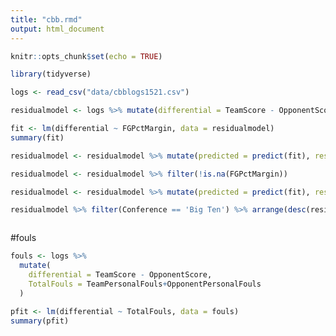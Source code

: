 ```yaml
---
title: "cbb.rmd"
output: html_document
---
```


```r
knitr::opts_chunk$set(echo = TRUE)
```


```r
library(tidyverse)
```

```r
logs <- read_csv("data/cbblogs1521.csv")
```


```r
residualmodel <- logs %>% mutate(differential = TeamScore - OpponentScore, FGPctMargin = TeamFGPCT - OpponentFGPCT)
```

```r
fit <- lm(differential ~ FGPctMargin, data = residualmodel)
summary(fit)
```

```r
residualmodel <- residualmodel %>% mutate(predicted = predict(fit), residuals = residuals(fit)) 
```

```r
residualmodel <- residualmodel %>% filter(!is.na(FGPctMargin))
```

```r
residualmodel <- residualmodel %>% mutate(predicted = predict(fit), residuals = residuals(fit))
```

```r
residualmodel %>% filter(Conference == 'Big Ten') %>% arrange(desc(residuals)) %>% select(Date, Team, Opponent, W_L, differential, FGPctMargin, predicted, residuals)
```


```r

```



#fouls

```r
fouls <- logs %>% 
  mutate(
    differential = TeamScore - OpponentScore, 
    TotalFouls = TeamPersonalFouls+OpponentPersonalFouls
  )
```

```r
pfit <- lm(differential ~ TotalFouls, data = fouls)
summary(pfit)
```










